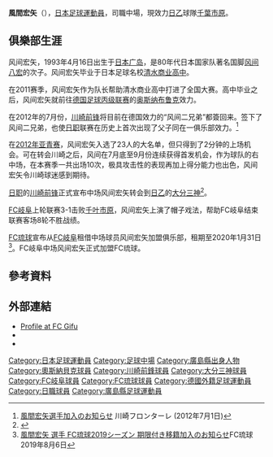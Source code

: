 {{Infobox football biography
|name=風間宏矢<br />''Koya Kazama''
|image=
|caption=
|fullname=Koya Kazama
|birth_date={{Birth date and age|1993|4|16}}
|cityofbirth=[[廣島縣|廣島縣]][[府中市_(廣島縣)|府中市]]
|countryofbirth={{JPN}}
|height=
|position=[[中場|中場]]
| clubnumber = 
| currentclub = [[千葉市原|千葉市原]]
| years1 = 2012 
| clubs1 = [[奧斯納布呂克體育俱樂部|奧斯納布呂克]] 
| caps1 = 0
| goals1 = 0
| years2 = 2012–2013
| clubs2 = [[川崎前鋒|川崎前鋒]]
| caps2 = 13
| goals2 = 0
| years3 = 2014–2015
| clubs3 = [[大分三神|大分三神]]
| caps3 = 46
| goals3 = 8
| years4 = 2015
| clubs4 = → [[FC岐阜|FC岐阜]] (外借)
| caps4 = 15
| goals4 = 1
| years5 = 2016–2019
| clubs5 = [[FC岐阜|FC岐阜]]
| caps5 = 115
| goals5 = 17
| years6 = 2019
| clubs6 = → [[FC琉球|FC琉球]] (外借)
| caps6 = 15
| goals6 = 2
| years7 = 2020–2021
| clubs7 = [[FC琉球|FC琉球]]
| caps7 = 84
| goals7 = 15
| years8 = 2022–
| clubs8 = [[千葉市原|千葉市原]]
| caps8 = 0
| goals8 = 0
| pcupdate       = 2021年12月4日
| ntupdate       =
}}

'''風間宏矢'''（{{Bd|1993年|4月16日||}}），[[日本|日本]][[足球|足球]][[運動員|運動員]]，司職中場，現效力[[日本職業足球乙級聯賽|日乙]]球隊[[千葉市原|千葉市原]]。

==俱樂部生涯==
风间宏矢，1993年4月16日出生于[[日本|日本]][[广岛|广岛]]，是80年代日本国家队著名国脚[[风间八宏|风间八宏]]的次子。风间宏矢毕业于日本足球名校[[清水商业高中|清水商业高中]]。

在2011赛季，风间宏矢作为队长帮助清水商业高中打进了全国大赛。高中毕业之后，风间宏矢就前往[[德国足球丙级联赛|德国足球丙级联赛]]的[[奥斯纳布鲁克|奥斯纳布鲁克]]效力。

在2012年的7月份，[[川崎前锋|川崎前锋]]将目前在德国效力的“风间二兄弟”都簽回来。签下了风间二兄弟，也使[[日职|日职]]联赛在历史上首次出现了父子同在一俱乐部效力。<ref>[http://www.frontale.co.jp/info/2012/0701_1.html 風間宏矢選手加入のお知らせ] 川崎フロンターレ (2012年7月1日) </ref>

在[[2012年亚青赛|2012年亚青赛]]，风间宏矢入选了23人的大名单，但只得到了2分钟的上场机会。可在转会川崎之后，风间在7月底至9月份连续获得首发机会，作为球队的右中场，在本赛季一共出场10次，极具攻击性的表现再加上得分能力也出色，风间宏矢令川崎球迷感到期待。

[[日职|日职]]的[[川崎前锋|川崎前锋]]正式宣布中场风间宏矢转会到[[日乙|日乙]]的[[大分三神|大分三神]]<ref>{{Cite web |date=2014-02-12 |url=http://www.oita-trinita.co.jp/news/detail/index_1_2207.php |title=風間宏矢選手　川崎フロンターレより完全移籍加入のお知らせ |publisher=大分トリニータ |accessdate=2014-02-12 |archive-date=2014-02-22 |archive-url=https://web.archive.org/web/20140222150054/http://www.oita-trinita.co.jp/news/detail/index_1_2207.php |dead-url=no }}</ref>。

[[FC岐阜|FC岐阜]]上轮联赛3-1击败[[千叶市原|千叶市原]]，风间宏矢上演了帽子戏法，帮助FC岐阜结束联赛客场8轮不胜战绩。

[[FC琉球|FC琉球]]宣布从[[FC岐阜|FC岐阜]]租借中场球员风间宏矢加盟俱乐部，租期至2020年1月31日<ref>[http://fcryukyu.com/news/20394/ 風間宏矢 選手 FC琉球2019シーズン 期限付き移籍加入のお知らせ]FC琉球 2019年8月6日</ref>。FC岐阜中场风间宏矢正式加盟FC琉球。

==參考資料==
{{reflist}}

==外部連結==
*[https://www.fc-gifu.com/player/koya-kazama Profile at FC Gifu]
*{{J.League player|11246}}
*{{soccerway|koya-kazama/254423}}

[[Category:日本足球運動員|Category:日本足球運動員]]
[[Category:足球中場|Category:足球中場]]
[[Category:廣島縣出身人物|Category:廣島縣出身人物]]
[[Category:奧斯納貝克球員|Category:奧斯納貝克球員]]
[[Category:川崎前鋒球員|Category:川崎前鋒球員]]
[[Category:大分三神球員|Category:大分三神球員]]
[[Category:FC岐阜球員|Category:FC岐阜球員]]
[[Category:FC琉球球員|Category:FC琉球球員]]
[[Category:德國外籍足球運動員|Category:德國外籍足球運動員]]
[[Category:日職球員|Category:日職球員]]
[[Category:廣島縣足球運動員|Category:廣島縣足球運動員]]